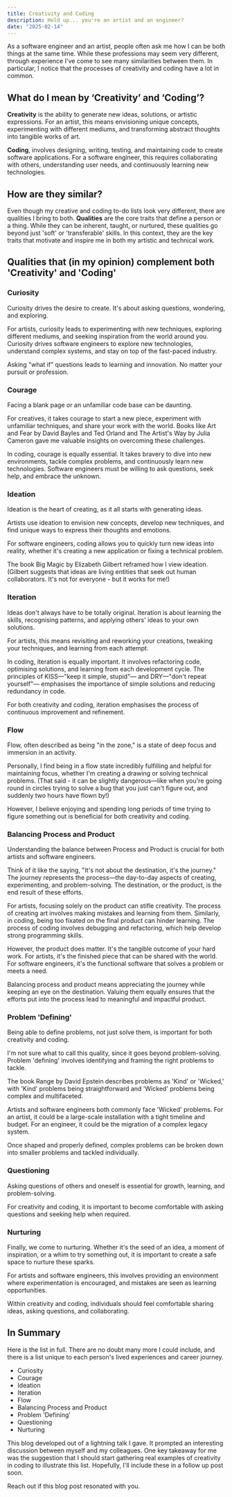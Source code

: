```yaml
---
title: Creativity and Coding
description: Hold up... you're an artist and an engineer?
date: "2025-02-14"
---
```


As a software engineer and an artist, people often ask me how I can be both things at the same time. While these professions may seem very different, through experience I've come to see many similarities between them. In particular, I notice that the processes of creativity and coding have a lot in common.

## What do I mean by ‘Creativity’ and ‘Coding’?

**Creativity** is the ability to generate new ideas, solutions, or artistic expressions. For an artist, this means envisioning unique concepts, experimenting with different mediums, and transforming abstract thoughts into tangible works of art.

**Coding**, involves designing, writing, testing, and maintaining code to create software applications. For a software engineer, this requires collaborating with others, understanding user needs, and continuously learning new technologies.

## How are they similar?

Even though my creative and coding to-do lists look very different, there are qualities I bring to both. **Qualities** are the core traits that define a person or a thing. While they can be inherent, taught, or nurtured, these qualities go beyond just 'soft' or 'transferable' skills. In this context, they are the key traits that motivate and inspire me in both my artistic and technical work.

## Qualities that (in my opinion) complement both 'Creativity' and 'Coding'

### Curiosity

Curiosity drives the desire to create. It's about asking questions, wondering, and exploring.

For artists, curiosity leads to experimenting with new techniques, exploring different mediums, and seeking inspiration from the world around you. Curiosity drives software engineers to explore new technologies, understand complex systems, and stay on top of the fast-paced industry.

Asking "what if" questions leads to learning and innovation. No matter your pursuit or profession.

### Courage

Facing a blank page or an unfamiliar code base can be daunting.

For creatives, it takes courage to start a new piece, experiment with unfamiliar techniques, and share your work with the world. Books like Art and Fear by David Bayles and Ted Orland and The Artist's Way by Julia Cameron gave me valuable insights on overcoming these challenges.

In coding, courage is equally essential. It takes bravery to dive into new environments, tackle complex problems, and continuously learn new technologies. Software engineers must be willing to ask questions, seek help, and embrace the unknown.

### Ideation

Ideation is the heart of creating, as it all starts with generating ideas.

Artists use ideation to envision new concepts, develop new techniques, and find unique ways to express their thoughts and emotions.

For software engineers, coding allows you to quickly turn new ideas into reality, whether it's creating a new application or fixing a technical problem.

The book Big Magic by Elizabeth Gilbert reframed how I view ideation. (Gilbert suggests that ideas are living entities that seek out human collaborators. It's not for everyone - but it works for me!)

### Iteration

Ideas don't always have to be totally original. Iteration is about learning the skills, recognising patterns, and applying others' ideas to your own solutions.

For artists, this means revisiting and reworking your creations, tweaking your techniques, and learning from each attempt.

In coding, iteration is equally important. It involves refactoring code, optimising solutions, and learning from each development cycle. The principles of KISS—"keep it simple, stupid"— and DRY—"don't repeat yourself"— emphasises the importance of simple solutions and reducing redundancy in code.

For both creativity and coding, iteration emphasises the process of continuous improvement and refinement.

### Flow

Flow, often described as being "in the zone," is a state of deep focus and immersion in an activity.

Personally, I find being in a flow state incredibly fulfilling and helpful for maintaining focus, whether I'm creating a drawing or solving technical problems. (That said - it can be slightly dangerous—like when you're going round in circles trying to solve a bug that you just can't figure out, and suddenly two hours have flown by!)

However, I believe enjoying and spending long periods of time trying to figure something out is beneficial for both creativity and coding.

### Balancing Process and Product

Understanding the balance between Process and Product is crucial for both artists and software engineers.

Think of it like the saying, "It's not about the destination, it's the journey." The journey represents the process—the day-to-day aspects of creating, experimenting, and problem-solving. The destination, or the product, is the end result of these efforts.

For artists, focusing solely on the product can stifle creativity. The process of creating art involves making mistakes and learning from them. Similarly, in coding, being too fixated on the final product can hinder learning. The process of coding involves debugging and refactoring, which help develop strong programming skills.

However, the product does matter. It's the tangible outcome of your hard work. For artists, it's the finished piece that can be shared with the world. For software engineers, it's the functional software that solves a problem or meets a need.

Balancing process and product means appreciating the journey while keeping an eye on the destination. Valuing them equally ensures that the efforts put into the process lead to meaningful and impactful product.

### Problem 'Defining'

Being able to define problems, not just solve them, is important for both creativity and coding.

I'm not sure what to call this quality, since it goes beyond problem-solving. Problem 'defining' involves identifying and framing the right problems to tackle.

The book Range by David Epstein describes problems as 'Kind' or 'Wicked,' with 'Kind' problems being straightforward and 'Wicked' problems being complex and multifaceted.

Artists and software engineers both commonly face 'Wicked' problems. For an artist, it could be a large-scale installation with a tight timeline and budget. For an engineer, it could be the migration of a complex legacy system.

Once shaped and properly defined, complex problems can be broken down into smaller problems and tackled individually.

### Questioning

Asking questions of others and oneself is essential for growth, learning, and problem-solving.

For creativity and coding, it is important to become comfortable with asking questions and seeking help when required.

### Nurturing

Finally, we come to nurturing. Whether it's the seed of an idea, a moment of inspiration, or a whim to try something out, it is important to create a safe space to nurture these sparks.

For artists and software engineers, this involves providing an environment where experimentation is encouraged, and mistakes are seen as learning opportunities.

Within creativity and coding, individuals should feel comfortable sharing ideas, asking questions, and collaborating.

## In Summary

Here is the list in full. There are no doubt many more I could include, and there is a list unique to each person's lived experiences and career journey.

- Curiosity
- Courage
- Ideation
- Iteration
- Flow
- Balancing Process and Product
- Problem 'Defining'
- Questioning
- Nurturing

This blog developed out of a lightning talk I gave. It prompted an interesting discussion between myself and my colleagues. One key takeaway for me was the suggestion that I should start gathering real examples of creativity in coding to illustrate this list. Hopefully, I'll include these in a follow up post soon.

Reach out if this blog post resonated with you.
